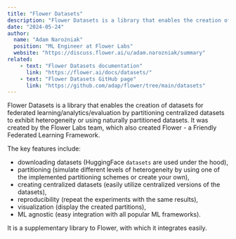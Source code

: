 ```yaml
---
title: "Flower Datasets"
description: "Flower Datasets is a library that enables the creation of datasets for federated learning by partitioning centralized datasets to exhibit heterogeneity or using naturally partitioned datasets."
date: "2024-05-24"
author:
  name: "Adam Narożniak"
  position: "ML Engineer at Flower Labs"
  website: "https://discuss.flower.ai/u/adam.narozniak/summary"
related:
    - text: "Flower Datasets documentation"
      link: "https://flower.ai/docs/datasets/"
    - text: "Flower Datasets GitHub page"
      link: "https://github.com/adap/flower/tree/main/datasets"
---
```


Flower Datasets is a library that enables the creation of datasets for federated learning/analytics/evaluation by partitioning centralized datasets to exhibit heterogeneity or using naturally partitioned datasets. It was created by the Flower Labs team, which also created Flower - a Friendly Federated Learning Framework.

The key features include:
* downloading datasets (HuggingFace `datasets` are used under the hood),
* partitioning (simulate different levels of heterogeneity by using one of the implemented partitioning schemes or create your own),
* creating centralized datasets (easily utilize centralized versions of the datasets),
* reproducibility (repeat the experiments with the same results),
* visualization (display the created partitions),
* ML agnostic (easy integration with all popular ML frameworks).


It is a supplementary library to Flower, with which it integrates easily.

